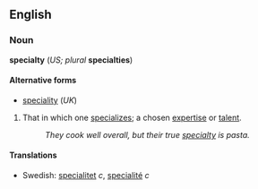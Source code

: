 ==English==
===Noun===
'''specialty''' (''US; plural'' '''specialties''')

====Alternative forms====
*[[speciality]] (''UK'')

#That in which one [[specialize]]s; a chosen [[expertise]] or [[talent]].
#:''They cook well overall, but their true [[specialty]] is pasta.''

====Translations====
*Swedish: [[specialitet]] ''c'', [[specialité]] ''c''
